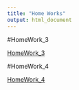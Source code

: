```yaml
---
title: "Home Works"
output: html_document
---
```


#HomeWork_3

[HomeWork_3](HomeWork_3.html)

#HomeWork_4

[HomeWork_4](HomeWork_4.html)